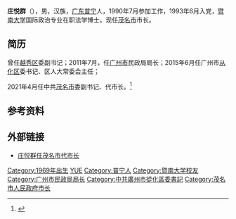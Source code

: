 '''庄悦群'''（{{bd|1969年|8月||}}），男，汉族，[[广东|广东]][[普宁|普宁]]人，1990年7月参加工作，1993年6月入党，[[暨南大学|暨南大学]]国际政治专业在职法学博士。现任[[茂名市|茂名市]]市长。

== 简历 ==
曾任[[越秀区|越秀区]]委副书记；2011年7月，任[[广州市|广州市]]民政局局长；2015年6月任广州市[[从化区|从化区]]委书记、区人大常委会主任；

2021年4月任中共[[茂名市|茂名市]]委副书记、代市长。<ref>{{Cite web|title=庄悦群任茂名市代市长 袁古洁辞去市长职务(简历)_中国经济网——国家经济门户|url=http://district.ce.cn/newarea/sddy/202104/08/t20210408_36452436.shtml|accessdate=2021-04-08|work=district.ce.cn|archive-date=2021-04-12|archive-url=https://web.archive.org/web/20210412172331/http://district.ce.cn/newarea/sddy/202104/08/t20210408_36452436.shtml|dead-url=no}}</ref>
 
== 参考资料 ==
{{reflist}}
 
== 外部链接 ==
*[https://www.sohu.com/a/459594894_120702 庄悦群任茂名市代市长]
 
{{start box}}
{{s-gov|prc}}
{{s-before|[[袁古洁|袁古洁]]}}
{{s-title|[[茂名市|茂名市]]市长|2021年4月－}}
{{s-inc}}
{{end box}}
 
{{DEFAULTSORT:ZH庄}}
[[Category:1969年出生|Category:1969年出生]]
[[Category:庄姓|YUE]]
[[Category:普宁人|Category:普宁人]]
[[Category:暨南大学校友|Category:暨南大学校友]]
[[Category:广州市民政局局长|Category:广州市民政局局长]]
[[Category:中共廣州市從化區委書記|Category:中共廣州市從化區委書記]]
[[Category:茂名市人民政府市长|Category:茂名市人民政府市长]]
